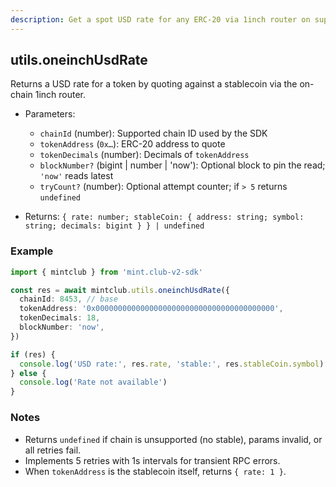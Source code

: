 ```yaml
---
description: Get a spot USD rate for any ERC-20 via 1inch router on supported chains, with retries and block pinning.
---
```


## utils.oneinchUsdRate

Returns a USD rate for a token by quoting against a stablecoin via the on-chain 1inch router.

- Parameters:

  - `chainId` (number): Supported chain ID used by the SDK
  - `tokenAddress` (`0x…`): ERC-20 address to quote
  - `tokenDecimals` (number): Decimals of `tokenAddress`
  - `blockNumber?` (bigint | number | 'now'): Optional block to pin the read; `'now'` reads latest
  - `tryCount?` (number): Optional attempt counter; if `> 5` returns `undefined`

- Returns: `{ rate: number; stableCoin: { address: string; symbol: string; decimals: bigint } } | undefined`

### Example

```ts twoslash [example.ts]
import { mintclub } from 'mint.club-v2-sdk'

const res = await mintclub.utils.oneinchUsdRate({
  chainId: 8453, // base
  tokenAddress: '0x0000000000000000000000000000000000000000',
  tokenDecimals: 18,
  blockNumber: 'now',
})

if (res) {
  console.log('USD rate:', res.rate, 'stable:', res.stableCoin.symbol)
} else {
  console.log('Rate not available')
}
```

### Notes

- Returns `undefined` if chain is unsupported (no stable), params invalid, or all retries fail.
- Implements 5 retries with 1s intervals for transient RPC errors.
- When `tokenAddress` is the stablecoin itself, returns `{ rate: 1 }`.

